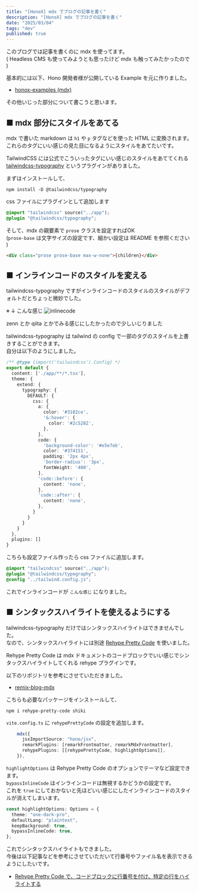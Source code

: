 ```yaml
---
title: "[HonoX] mdx でブログの記事を書く"
description: "[HonoX] mdx でブログの記事を書く"
date: "2025/03/04"
tags: "dev"
published: true
---
```


このブログでは記事を書くのに mdx を使ってます。  
( Headless CMS も使ってみようとも思ったけど mdx も触ってみたかったので )

基本的には以下、Hono 開発者様が公開している Example を元に作りました。

- [honox-examples (mdx)](https://github.com/yusukebe/honox-examples/tree/main/projects/mdx)

その他いじった部分について書こうと思います。

## ■ mdx 部分にスタイルをあてる

mdx で書いた markdown は  `h1` や `p` タグなどを使った HTML に変換されます。  
これらのタグにいい感じの見た目になるようにスタイルをあてたいです。

TailwindCSS には公式でこういったタグにいい感じのスタイルをあててくれる [tailwindcss-typography](https://github.com/tailwindlabs/tailwindcss-typography/tree/main) というプラグインがありました。  

まずはインストールして、

```
npm install -D @tailwindcss/typography
```

css ファイルにプラグインとして追加します

```css
@import "tailwindcss" source("../app");
@plugin "@tailwindcss/typography";
```

そして、mdx の親要素で `prose` クラスを設定すればOK  
(`prose-base` は文字サイズの設定です、細かい設定は README を参照ください )

```html
<div class="prose prose-base max-w-none">{children}</div>
```

## ■ インラインコードのスタイルを変える

tailwindcss-typography ですがインラインコードのスタイルのスタイルがデフォルトだとちょっと微妙でした。

※ ↓ こんな感じ
![inlinecode](/images/202503/honox-blog-mdx/inline.png)

zenn とか qiita とかでみる感じにしたかったので少しいじりました

tailwindcss-typography は tailwind の config で一部のタグのスタイルを上書きすることができます。  
自分は以下のようにしました。

```typescript title="tailwind.config.js" showLineNumbers
/** @type {import('tailwindcss').Config} */
export default {
  content: ['./app/**/*.tsx'],
  theme: {
    extend: {
      typography: {
        DEFAULT: {
          css: {
            a: {
              color: '#3182ce',
              '&:hover': {
                color: '#2c5282',
              },
            },
            code: {
              'background-color': '#e5e7eb',
              color: '#374151',
              padding: '2px 4px',
              'border-radius': '3px',
              fontWeight: '400',
            },
            'code::before': {
              content: 'none',
            },
            'code::after': {
              content: 'none',
            },
          }
        }
      }
    }
  },
  plugins: []
}
```

こちらも設定ファイル作ったら css ファイルに追加します。

```css
@import "tailwindcss" source("../app");
@plugin "@tailwindcss/typography";
@config "../tailwind.config.js";
```

これでインラインコードが `こんな感じ` になりました。

## ■ シンタックスハイライトを使えるようにする

tailwindcss-typography だけではシンタックスハイライトはできませんでした。  
なので、シンタックスハイライトには別途 [Rehype Pretty Code](https://rehype-pretty.pages.dev/) を使いました。

Rehype Pretty Code は mdx ドキュメントのコードブロックでいい感じでシンタックスハイライトしてくれる rehype プラグインです。

以下のリポジトリを参考にさせていただきました。

- [remix-blog-mdx](https://github.com/pcattori/remix-blog-mdx/tree/main)

こちらも必要なパッケージをインストールして、

```
npm i rehype-pretty-code shiki
```
`vite.config.ts` に `rehypePrettyCode` の設定を追加します。

```typescript title="vite.config.ts"
    mdx({
      jsxImportSource: "hono/jsx",
      remarkPlugins: [remarkFrontmatter, remarkMdxFrontmatter],
      rehypePlugins: [[rehypePrettyCode, highlightOptions]],
    }),
```

`highlightOptions` は Rehype Pretty Code のオプションでテーマなど設定できます。  
`bypassInlineCode` はインラインコードは無視するかどうかの設定です。  
これを `true` にしておかないと先ほどいい感じにしたインラインコードのスタイルが消えてしまいます。

```typescript title="vite.config.ts"
const highlightOptions: Options = {
  theme: "one-dark-pro",
  defaultLang: "plaintext",
  keepBackground: true,
  bypassInlineCode: true,
};
```

これでシンタックスハイライトもできました。  
今後は以下記事などを参考にさせていただいて行番号やファイル名を表示できるようにしたいです。

- [Rehype Pretty Code で、コードブロックに行番号を付け、特定の行をハイライトする](https://osgsm.io/blog/rehype-pretty-code-additional-settings)